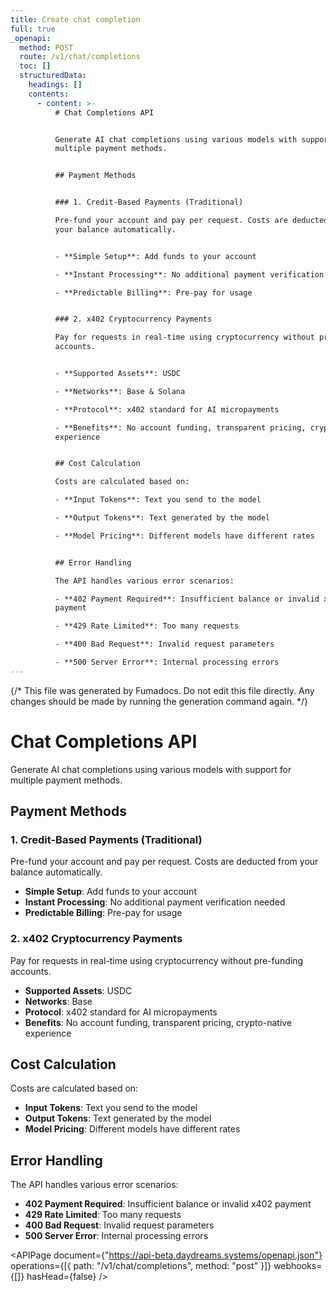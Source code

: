 ```yaml
---
title: Create chat completion
full: true
_openapi:
  method: POST
  route: /v1/chat/completions
  toc: []
  structuredData:
    headings: []
    contents:
      - content: >-
          # Chat Completions API


          Generate AI chat completions using various models with support for
          multiple payment methods.


          ## Payment Methods


          ### 1. Credit-Based Payments (Traditional)

          Pre-fund your account and pay per request. Costs are deducted from
          your balance automatically.


          - **Simple Setup**: Add funds to your account

          - **Instant Processing**: No additional payment verification needed

          - **Predictable Billing**: Pre-pay for usage


          ### 2. x402 Cryptocurrency Payments

          Pay for requests in real-time using cryptocurrency without pre-funding
          accounts.


          - **Supported Assets**: USDC

          - **Networks**: Base & Solana

          - **Protocol**: x402 standard for AI micropayments

          - **Benefits**: No account funding, transparent pricing, crypto-native
          experience


          ## Cost Calculation

          Costs are calculated based on:

          - **Input Tokens**: Text you send to the model

          - **Output Tokens**: Text generated by the model

          - **Model Pricing**: Different models have different rates


          ## Error Handling

          The API handles various error scenarios:

          - **402 Payment Required**: Insufficient balance or invalid x402
          payment

          - **429 Rate Limited**: Too many requests

          - **400 Bad Request**: Invalid request parameters

          - **500 Server Error**: Internal processing errors
---
```


{/* This file was generated by Fumadocs. Do not edit this file directly. Any changes should be made by running the generation command again. */}

# Chat Completions API

Generate AI chat completions using various models with support for multiple
payment methods.

## Payment Methods

### 1. Credit-Based Payments (Traditional)

Pre-fund your account and pay per request. Costs are deducted from your balance
automatically.

- **Simple Setup**: Add funds to your account
- **Instant Processing**: No additional payment verification needed
- **Predictable Billing**: Pre-pay for usage

### 2. x402 Cryptocurrency Payments

Pay for requests in real-time using cryptocurrency without pre-funding accounts.

- **Supported Assets**: USDC
- **Networks**: Base
- **Protocol**: x402 standard for AI micropayments
- **Benefits**: No account funding, transparent pricing, crypto-native
  experience

## Cost Calculation

Costs are calculated based on:

- **Input Tokens**: Text you send to the model
- **Output Tokens**: Text generated by the model
- **Model Pricing**: Different models have different rates

## Error Handling

The API handles various error scenarios:

- **402 Payment Required**: Insufficient balance or invalid x402 payment
- **429 Rate Limited**: Too many requests
- **400 Bad Request**: Invalid request parameters
- **500 Server Error**: Internal processing errors

<APIPage
  document={"https://api-beta.daydreams.systems/openapi.json"}
  operations={[{ path: "/v1/chat/completions", method: "post" }]}
  webhooks={[]}
  hasHead={false}
/>
